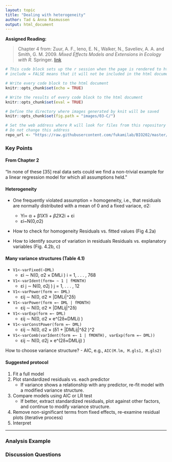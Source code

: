 ```yaml
---
layout: topic
title: "Dealing with heterogeneity"
author: Tad & Anna Rasmussen
output: html_document
---
```


**Assigned Reading:**

> Chapter 4 from: Zuur, A. F., Ieno, E. N., Walker, N., Saveliev, A. A. and Smith, G. M. 2009. *Mixed Effects Models and Extensions in Ecology with R.* Springer. [link](https://link-springer-com.stanford.idm.oclc.org/book/10.1007%2F978-0-387-87458-6)


```r
# This code block sets up the r session when the page is rendered to html
# include = FALSE means that it will not be included in the html document

# Write every code block to the html document 
knitr::opts_chunk$set(echo = TRUE)

# Write the results of every code block to the html document 
knitr::opts_chunk$set(eval = TRUE)

# Define the directory where images generated by knit will be saved
knitr::opts_chunk$set(fig.path = "images/03-C/")

# Set the web address where R will look for files from this repository
# Do not change this address
repo_url <- "https://raw.githubusercontent.com/fukamilab/BIO202/master/"
```

### Key Points

#### From Chapter 2
"In none of these [35] real data sets could we find a non-trivial example for a linear regression model for which all assumptions held."

#### Heterogeneity
+ One frequently violated assumption = homogeneity, i.e., that residuals are normally distributed with a mean of 0 and a fixed variace, σ2:

    + Yi= α + β1*X1i + β2*X2i + εi
    + εi~N(0,σ2)

+ How to check for homogeneity
    Residuals vs. fitted values (Fig 4.2a)

+ How to identify source of variation in residuals
    Residuals vs. explanatory variables (Fig. 4.2b, c)

#### Many variance structures (Table 4.1)
  + `V1<-varFixed(∼DML)`
     + εi ∼ N(0, σ2 × DMLi )  i = 1, . . . , 768
  + `V1<-varIdent(form= ∼ 1 | fMONTH)`
     + εi j ∼ N(0, σ2j )  j = 1, . . . , 12
  + `V1<-varPower(form =∼ DML)`
     + εij ∼ N(0, σ2 × |DMLi|^2δ)
  + `V1<-varPower(form =∼ DML | fMONTH)`
     + εij ∼ N(0, σ2 × |DMLij|^2δ)
  + `V1<-varExp(form =∼ DML)`
     + εij ∼ N(0, σ2 × e^(2δ×DMLi) )
  + `V1<-varConstPower(form =∼ DML) `
     + εij ∼ N(0, σ2 × (δ1 + |DMLij|^δ2 )^2
  + `V1<-varComb(varIdent(form =∼ 1 | fMONTH), varExp(form =∼ DML))`
     + εij ∼ N(0, σ2j × e^(2δ×DMLij) )

How to choose variance structure? - AIC, e.g., `AIC(M.lm, M.gls1, M.gls2)`

#### Suggested protocol
1. Fit a full model
2. Plot standardized residuals vs. each predictor
    + If variance shows a relationship with any predictor,
      re-fit model with a modified variance structure.
3. Compare models using AIC or LR test
    + If better, extract standardized residuals, plot against other factors,
      and continue to modify variance structure.
4. Remove non-significant terms from fixed effects, re-examine residual plots (iterative process)
5. Interpret


*** 

### Analysis Example



### Discussion Questions





